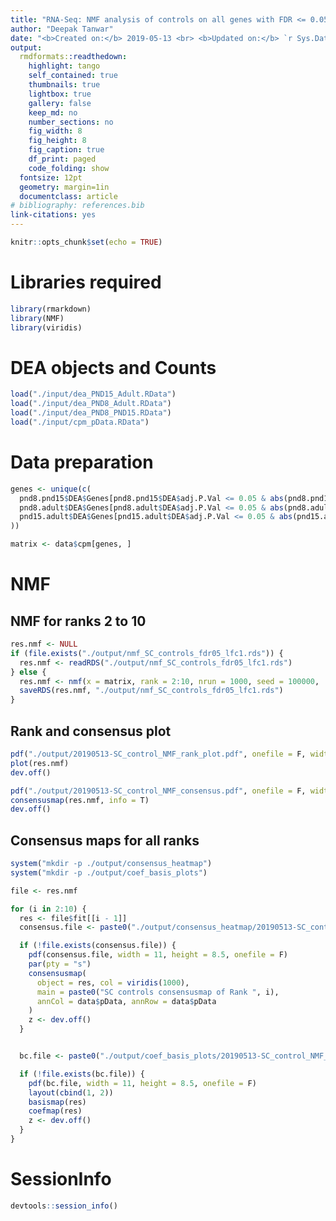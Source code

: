 ```yaml
---
title: "RNA-Seq: NMF analysis of controls on all genes with FDR <= 0.05 and abs(LFC) >= 1"
author: "Deepak Tanwar"
date: "<b>Created on:</b> 2019-05-13 <br> <b>Updated on:</b> `r Sys.Date()`"
output:
  rmdformats::readthedown:
    highlight: tango
    self_contained: true
    thumbnails: true
    lightbox: true
    gallery: false
    keep_md: no
    number_sections: no
    fig_width: 8
    fig_height: 8
    fig_caption: true
    df_print: paged
    code_folding: show
  fontsize: 12pt
  geometry: margin=1in
  documentclass: article
# bibliography: references.bib
link-citations: yes
---
```


```r
knitr::opts_chunk$set(echo = TRUE)
```

# Libraries required

```r
library(rmarkdown)
library(NMF)
library(viridis)
```

# DEA objects and Counts
```r
load("./input/dea_PND15_Adult.RData")
load("./input/dea_PND8_Adult.RData")
load("./input/dea_PND8_PND15.RData")
load("./input/cpm_pData.RData")
```


# Data preparation
```r
genes <- unique(c(
  pnd8.pnd15$DEA$Genes[pnd8.pnd15$DEA$adj.P.Val <= 0.05 & abs(pnd8.pnd15$DEA$logFC) >= 1],
  pnd8.adult$DEA$Genes[pnd8.adult$DEA$adj.P.Val <= 0.05 & abs(pnd8.adult$DEA$logFC) >= 1],
  pnd15.adult$DEA$Genes[pnd15.adult$DEA$adj.P.Val <= 0.05 & abs(pnd15.adult$DEA$logFC) >= 1]
))

matrix <- data$cpm[genes, ]
```


# NMF

## NMF for ranks 2 to 10
```r
res.nmf <- NULL
if (file.exists("./output/nmf_SC_controls_fdr05_lfc1.rds")) {
  res.nmf <- readRDS("./output/nmf_SC_controls_fdr05_lfc1.rds")
} else {
  res.nmf <- nmf(x = matrix, rank = 2:10, nrun = 1000, seed = 100000, .opt = "vp16")
  saveRDS(res.nmf, "./output/nmf_SC_controls_fdr05_lfc1.rds")
}
```

## Rank and consensus plot
```r
pdf("./output/20190513-SC_control_NMF_rank_plot.pdf", onefile = F, width = 8.5, height = 11)
plot(res.nmf)
dev.off()

pdf("./output/20190513-SC_control_NMF_consensus.pdf", onefile = F, width = 8.5, height = 11)
consensusmap(res.nmf, info = T)
dev.off()
```


## Consensus maps for all ranks
```r
system("mkdir -p ./output/consensus_heatmap")
system("mkdir -p ./output/coef_basis_plots")

file <- res.nmf

for (i in 2:10) {
  res <- file$fit[[i - 1]]
  consensus.file <- paste0("./output/consensus_heatmap/20190513-SC_control_NMF_consensus_rank_", i, ".pdf")

  if (!file.exists(consensus.file)) {
    pdf(consensus.file, width = 11, height = 8.5, onefile = F)
    par(pty = "s")
    consensusmap(
      object = res, col = viridis(1000),
      main = paste0("SC controls consensusmap of Rank ", i),
      annCol = data$pData, annRow = data$pData
    )
    z <- dev.off()
  }


  bc.file <- paste0("./output/coef_basis_plots/20190513-SC_control_NMF_basis_coef_rank_", i, ".pdf")

  if (!file.exists(bc.file)) {
    pdf(bc.file, width = 11, height = 8.5, onefile = F)
    layout(cbind(1, 2))
    basismap(res)
    coefmap(res)
    z <- dev.off()
  }
}
```


# SessionInfo
```r
devtools::session_info()
```